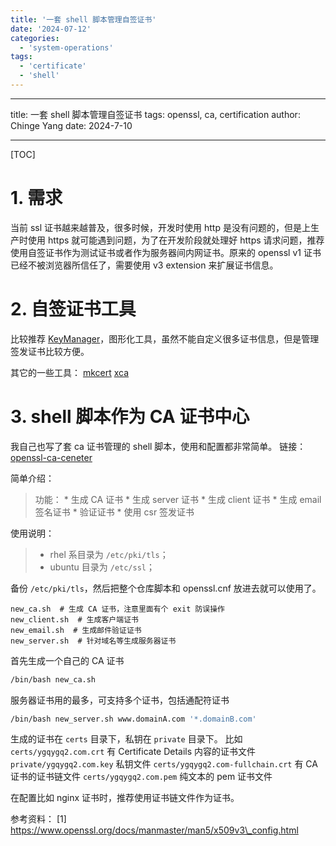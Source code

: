 ```yaml
---
title: '一套 shell 脚本管理自签证书'
date: '2024-07-12'
categories:
  - 'system-operations'
tags:
  - 'certificate'
  - 'shell'
---
```


---

title: 一套 shell 脚本管理自签证书 tags: openssl, ca, certification author: Chinge Yang date: 2024-7-10

---

[TOC]

# 1. 需求

当前 ssl 证书越来越普及，很多时候，开发时使用 http 是没有问题的，但是上生产时使用 https 就可能遇到问题，为了在开发阶段就处理好 https 请求问题，推荐使用自签证书作为测试证书或者作为服务器间内网证书。原来的 openssl v1 证书已经不被浏览器所信任了，需要使用 v3 extension 来扩展证书信息。

# 2. 自签证书工具

比较推荐 [KeyManager](https://keymanager.org/)，图形化工具，虽然不能自定义很多证书信息，但是管理签发证书比较方便。

其它的一些工具： [mkcert](https://github.com/FiloSottile/mkcert) [xca](https://github.com/chris2511/xca)

# 3. shell 脚本作为 CA 证书中心

我自己也写了套 ca 证书管理的 shell 脚本，使用和配置都非常简单。 链接：[openssl-ca-ceneter](https://github.com/ygqygq2/openssl-ca-ceneter/)

简单介绍：

> 功能： \* 生成 CA 证书 \* 生成 server 证书 \* 生成 client 证书 \* 生成 email 签名证书 \* 验证证书 \* 使用 csr 签发证书

使用说明：

> - rhel 系目录为 `/etc/pki/tls`；
> - ubuntu 目录为 `/etc/ssl`；

备份 `/etc/pki/tls`，然后把整个仓库脚本和 openssl.cnf 放进去就可以使用了。

```
new_ca.sh  # 生成 CA 证书，注意里面有个 exit 防误操作
new_client.sh  # 生成客户端证书
new_email.sh  # 生成邮件验证证书
new_server.sh  # 针对域名等生成服务器证书
```

首先生成一个自己的 CA 证书

```bash
/bin/bash new_ca.sh
```

服务器证书用的最多，可支持多个证书，包括通配符证书

```bash
/bin/bash new_server.sh www.domainA.com '*.domainB.com'
```

生成的证书在 `certs` 目录下，私钥在 `private` 目录下。 比如 `certs/ygqygq2.com.crt` 有 Certificate Details 内容的证书文件 `private/ygqygq2.com.key` 私钥文件 `certs/ygqygq2.com-fullchain.crt` 有 CA 证书的证书链文件 `certs/ygqygq2.com.pem` 纯文本的 pem 证书文件

在配置比如 nginx 证书时，推荐使用证书链文件作为证书。

参考资料： [1] https://www.openssl.org/docs/manmaster/man5/x509v3\_config.html
